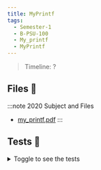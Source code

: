 ```yaml
---
title: MyPrintf
tags:
  - Semester-1
  - B-PSU-100
  - My_printf
  - MyPrintf
---
```

> Timeline: ?


## Files 📂

:::note 2020 Subject and Files
- [my_printf.pdf](https://github.com/Studio-17/Epitech-Subjects/raw/main/Semester-1/B-PSU-100/My_printf/MyPrintf/my_printf.pdf)
:::

## Tests 🤖
<details>
  <summary>Toggle to see the tests</summary>
  <div>
Yo
  </div>
</details>

